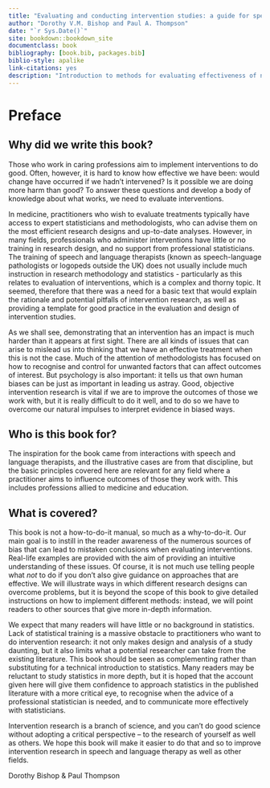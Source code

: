 ```yaml
--- 
title: "Evaluating and conducting intervention studies: a guide for speech and language therapists"
author: "Dorothy V.M. Bishop and Paul A. Thompson"
date: "`r Sys.Date()`"
site: bookdown::bookdown_site
documentclass: book
bibliography: [book.bib, packages.bib]
biblio-style: apalike
link-citations: yes
description: "Introduction to methods for evaluating effectiveness of non-medical interventions"
---
```




# Preface {-}

## Why did we write this book? {-}

Those who work in caring professions aim to implement interventions to do good. Often, however, it is hard to know how effective we have been: would change have occurred if we hadn't intervened? Is it possible we are doing more harm than good? To answer these questions and develop a body of knowledge about what works, we need to evaluate interventions.  

In medicine, practitioners who wish to evaluate treatments typically have access to expert statisticians and methodologists, who can advise them on the most efficient research designs and up-to-date analyses. However, in many fields, professionals who administer interventions have little or no training in research design, and no support from professional statisticians. The training of speech and language therapists (known as speech-language pathologists or logopeds outside the UK) does not usually include much instruction in research methodology and statistics - particularly as this relates to evaluation of interventions, which is a complex and thorny topic. It seemed, therefore that there was a need for a basic text that would explain the rationale and potential pitfalls of intervention research, as well as providing a template for good practice in the evaluation and design of intervention studies.  

As we shall see, demonstrating that an intervention has an impact is much harder than it appears at first sight. There are all kinds of issues that can arise to mislead us into thinking that we have an effective treatment when this is not the case. Much of the attention of methodologists has focused on how to recognise and control for unwanted factors that can affect outcomes of interest. But psychology is also important: it tells us that own human biases can be just as important in leading us astray. Good, objective intervention research is vital if we are to improve the outcomes of those we work with, but it is really difficult to do it well, and to do so we have to overcome our natural impulses to interpret evidence in biased ways.

## Who is this book for? {-}

The inspiration for the book came from interactions with speech and language therapists, and the illustrative cases are from that discipline, but the basic principles covered here are relevant for any field where a practitioner aims to influence outcomes of those they work with. This includes professions allied to medicine and education.

## What is covered? {-}

This book is not a how-to-do-it manual, so much as a why-to-do-it. Our main goal is to instill in the reader awareness of the numerous sources of bias that can lead to mistaken conclusions when evaluating interventions. Real-life examples are provided with the aim of providing an intuitive understanding of these issues. Of course, it is not much use telling people what _not_ to do if you don't also give guidance on approaches that are effective. We will illustrate ways in which different research designs can overcome problems, but it is beyond the scope of this book to give detailed instructions on how to implement different methods: instead, we will point readers to other sources that give more in-depth information. 

We expect that many readers will have little or no background in statistics. Lack of statistical training is a massive obstacle to practitioners who want to do intervention research: it not only makes design and analysis of a study daunting, but it also limits what a potential researcher can take from the existing literature. This book should be seen as complementing rather than substituting for a technical introduction to statistics. Many readers may be reluctant to study statistics in more depth, but it is hoped that the account given here will give them confidence to approach statistics in the published literature with a more critical eye, to recognise when the advice of a professional statistician is needed, and to communicate more effectively with statisticians.  

Intervention research is a branch of science, and you can't do good science without adopting a critical perspective – to the research of yourself as well as others. We hope this book will make it easier to do that and so to improve intervention research in speech and language therapy as well as other fields. 

Dorothy Bishop \& Paul Thompson
